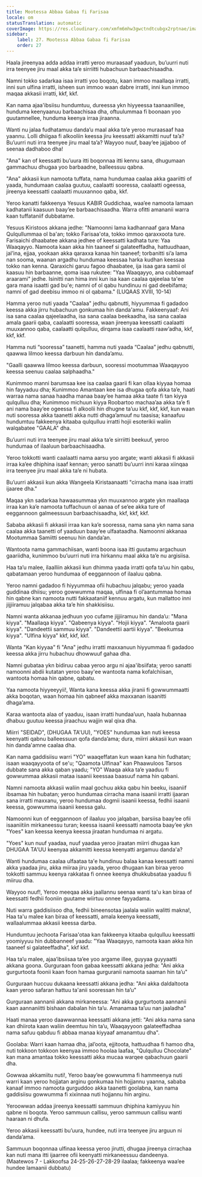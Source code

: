 ```yaml
---
title: Mootessa Abbaa Gabaa fi Farisaa
locale: om
statusTranslation: automatic
coverImage: https://res.cloudinary.com/xmfm6mhw3gwctndtcubgx2rptnae/image/upload/v1740468922/small_cover_tratado_de_psicologia_revolucionaria_a4c0dca4e0.webp
sidebar:
    label: 27. Mootessa Abbaa Gabaa fi Farisaa
    order: 27
---
```

Haala jireenyaa adda addaa irratti yeroo muraasaaf yaaduun, bu’uurri nuti irra teenyee jiru maal akka ta’e sirriitti hubachuun barbaachisaadha.

Namni tokko sadarkaa isaa irratti yoo boqotu, kaan immoo maallaqa irratti, inni sun ulfina irratti, isheen sun immoo waan dabre irratti, inni kun immoo maqaa akkasii irratti, kkf, kkf.

Kan nama ajaa'ibsiisu hundumtuu, dureessa ykn hiyyeessa taanaanillee, hunduma keenyaanuu barbaachisaa dha, oftuulummaa fi boonaan yoo guutamnellee, hunduma keenya irraa jiraanna.

Wanti nu jalaa fudhatamuu danda’u maal akka ta’e yeroo muraasaaf haa yaannu. Lolli dhiigaa fi alkooliin keessa jiru keessatti akkamitti nuuf ta’a? Bu’uurri nuti irra teenyee jiru maal ta’a? Wayyoo nuuf, baay’ee jajjaboo of seenaa dadhaboo dha!

"Ana" kan of keessatti bu’uura itti boqonnaa itti kennu sana, dhugumaan gammachuu dhugaa yoo barbaadne, balleessuu qabna.

"Ana" akkasii kun namoota tuffata, nama hundumaa caalaa akka gaariitti of yaada, hundumaan caalaa guutuu, caalaatti sooressa, caalaatti ogeessa, jireenya keessatti caalaatti muuxannoo qaba, kkf.

Yeroo kanatti fakkeenya Yesuus KABIR Guddichaa, waa’ee namoota lamaan kadhatanii kaasuun baay’ee barbaachisaadha. Warra ofitti amananii warra kaan tuffataniif dubbatame.

Yesuus Kiristoos akkana jedhe: "Namoonni lama kadhannaaf gara Mana Qulqullummaa ol ba'an; tokko Farisaa'ota, tokko immoo qaraxxoota ture. Farisaichi dhaabatee akkana jedhee of keessatti kadhata ture: Yaa Waaqayyo. Namoota kaan akka hin taaneef si galateeffadha, hattuudhaan, jal’ina, ejjaa, yookaan akka qaraxxa kanaa hin taaneef; torbanitti si’a lama nan sooma, waanan argadhu hundumaa keessaa harka kudhan keessaa tokko nan kenna. Qaraxichi garuu fagoo dhaabatee, ija isaa gara samii ol kaasuu hin barbaanne, qoma isaa rukutee: "Yaa Waaqayyo, ana cubbamaaf araarami" jedhe. Isinitti nan hima inni kun isa kaan caalaa qajeelaa ta'ee gara mana isaatti gad bu'e; namni of ol qabu hundinuu ni gad deebifama; namni of gad deebisu immoo ni ol qabama." (LUQAAS XVIII, 10-14)

Hamma yeroo nuti yaada "Caalaa" jedhu qabnutti, hiyyummaa fi gadadoo keessa akka jirru hubachuun gonkumaa hin danda'amu. Fakkeenyaaf: Ani isa sana caalaa qajeelaadha, isa sana caalaa beekaadha, isa sana caalaa amala gaarii qaba, caalaatti sooressa, waan jireenyaa keessatti caalaatti muuxannoo qaba, caalaatti qulqulluu, dirqama isaa caalaatti raaw’adha, kkf, kkf, kkf.

Hamma nuti “sooressa” taanetti, hamma nuti yaada “Caalaa” jedhu qabnutti, qaawwa lilmoo keessa darbuun hin danda’amu.

"Gaalli qaawwa lilmoo keessa darbuun, sooressi mootummaa Waaqayyoo keessa seenuu caalaa salphaadha."

Kunimmoo manni barumsaa kee isa caalaa gaarii fi kan ollaa kiyyaa homaa hin fayyaduu dha; Kunimmoo Amantaan kee isa dhugaa qofa akka ta’e, haati warraa nama sanaa haadha manaa baay’ee hamaa akka taate fi tan kiyya qulqulluu dha; Kunimmoo michuun kiyya Roobartoo machaa’aa akka ta’e fi ani nama baay’ee ogeessa fi alkoolii hin dhugne ta’uu kkf, kkf, kkf, kun waan nuti sooressa akka taanetti akka nutti dhaga’amuuf nu taasisa; kanaafuu hundumtuu fakkeenya kitaaba qulqulluu irratti hojii esoterikii waliin walqabatee "GAALA" dha.

Bu’uurri nuti irra teenyee jiru maal akka ta’e sirriitti beekuuf, yeroo hundumaa of ilaaluun barbaachisaadha.

Yeroo tokkotti wanti caalaatti nama aarsu yoo argate; wanti akkasii fi akkasii irraa ka’ee dhiphina isaaf kennan; yeroo sanatti bu’uurri inni karaa xiinqaa irra teenyee jiru maal akka ta’e ni hubata.

Bu’uurri akkasii kun akka Wangeela Kiristaanaatti "cirracha mana isaa irratti ijaaree dha."

Maqaa ykn sadarkaa hawaasummaa ykn muuxannoo argate ykn maallaqa irraa kan ka’e namoota tuffachuun ol aanaa of se’ee akka ture of eeggannoon galmeessuun barbaachisaadha, kkf, kkf, kkf.

Sababa akkasii fi akkasii irraa kan ka’e sooressa, nama sana ykn nama sana caalaa akka taanetti of yaaduun baay’ee ulfaataadha. Namoonni akkanaa Mootummaa Samiitti seenuu hin danda’an.

Wantoota nama gammachiisan, wanti boona isaa itti guutamu argachuun gaariidha, kunimmoo bu’uurri nuti irra hirkannu maal akka ta’e nu argisiisa.

Haa ta’u malee, ilaalliin akkasii kun dhimma yaada irratti qofa ta’uu hin qabu, qabatamaan yeroo hundumaa of eeggannoon of ilaaluu qabna.

Yeroo namni gadadoo fi hiyyummaa ofii hubachuu jalqabu; yeroo yaada guddinaa dhiisu; yeroo gowwumma maqaa, ulfinaa fi ol’aantummaa homaa hin qabne kan namoota nutti fakkaataniif kennuu argatu, kun mallattoo inni jijjiiramuu jalqabaa akka ta’e hin shakkisiisu.

Namni wanta akkanaa jedhuun yoo cufame jijjiiramuu hin danda’u: "Mana kiyya". "Maallaqa kiyya". "Qabeenya kiyya". "Hojii kiyya". "Amaloota gaarii kiyya". "Dandeettii sammuu kiyya". "Dandeettii aartii kiyya". "Beekumsa kiyya". "Ulfina kiyya" kkf, kkf, kkf.

Wanta "Kan kiyyaa" fi "Ana" jedhu irratti maxxanuun hiyyummaa fi gadadoo keessa akka jirru hubachuu dhowwuuf gahaa dha.

Namni gubataa ykn bidiruu cabaa yeroo argu ni ajaa'ibsiifata; yeroo sanatti namoonni abdii kutatan yeroo baay'ee wantoota nama kofalchiisan, wantoota homaa hin qabne, qabatu.

Yaa namoota hiyyeeyyii!, Wanta kana keessa akka jiranii fi gowwummaatti akka boqotan, waan homaa hin qabneef akka maxxanan isaanitti dhaga’ama.

Karaa wantoota alaa of yaaduu, isaan irratti hundaa’uun, haala hubannaa dhabuu guutuu keessa jiraachuu wajjin wal qixa dha.

Miirri "SEIDAD", (DHUGAA TA'UU), "YOES" hundumaa kan nuti keessa keenyatti qabnu balleessuun qofa danda’ama; dura, miirri akkasii kun waan hin danda'amne caalaa dha.

Kan nama gaddisiisu warri "YO" waaqeffatan kun waan kana hin fudhatan; isaan waaqayyoota of se'u; "Qaamota Ulfinaa" kan Phaawuloos Tarsos dubbate sana akka qaban yaadu; "YO" Waaqa akka ta’e yaaduu fi gowwummaa akkasii mataa isaanii keessaa baasuuf nama hin qabani.

Namni namoota akkasii waliin maal gochuu akka qabu hin beeku, isaaniif ibsamaa hin hubatan; yeroo hundumaa cirracha mana isaanii irratti ijaaran sana irratti maxxanu, yeroo hundumaa dogmii isaanii keessa, fedhii isaanii keessa, gowwumma isaanii keessa galu.

Namoonni kun of eeggannoon of ilaaluu yoo jalqaban, barsiisa baay’ee ofii isaaniitiin mirkaneessu turan; keessa isaanii keessatti namoota baay’ee ykn "Yoes" kan keessa keenya keessa jiraatan hundumaa ni argatu.

"Yoes" kun nuuf yaadaa, nuuf yaadaa yeroo jiraatan miirri dhugaa kan DHUGAA TA'UU keenyaa akkamitti keessa keenyatti argamuu danda'a?

Wanti hundumaa caalaa ulfaataa ta'e hundinuu balaa kanaa keessatti namni akka yaadaa jiru, akka miiraa jiru yaada, yeroo dhugaan kan biraa yeroo tokkotti sammuu keenya rakkataa fi onnee keenya dhukkubsataa yaaduu fi miiruu dha.

Wayyoo nuuf!, Yeroo meeqaa akka jaallannu seenaa wanti ta'u kan biraa of keessatti fedhii fooniin guutame wiirtuu onnee fayyadama.

Nuti warra gaddisiisoo dha, fedhii bineensotaa jaalala waliin walitti makna!, Haa ta'u malee kan biraa of keessatti, amala keenya keessatti, wallaalummaa akkasii keessa darba.

Hundumtuu jechoota Farisaa'otaa kan fakkeenya kitaaba qulqulluu keessatti yoomiyyuu hin dubbanneef yaadu: "Yaa Waaqayyo, namoota kaan akka hin taaneef si galateeffadha", kkf kkf.

Haa ta’u malee, ajaa’ibsiisaa ta’ee yoo argame illee, guyyaa guyyaatti akkana goona. Gurguraan foon gabaa keessatti akkana jedha: "Ani akka gurgurtoota foonii kaan foon hamaa gurguranii namoota saaman hin ta’u"

Gurguraan huccuu dukaana keessatti akkana jedha: "Ani akka daldaltoota kaan yeroo safaran hattuu ta'anii sooressan hin ta’u"

Gurguraan aannanii akkana mirkaneessa: "Ani akka gurgurtoota aannanii kaan aannaniitti bishaan dabalan hin ta’u. Amanamaa ta’uu nan jaaladha"

Haati manaa yeroo daawwannaa keessatti akkana jetti: "Ani akka nama sana kan dhiirota kaan waliin deemtuu hin ta’u, Waaqayyoon galateeffadhaa nama safuu qabduu fi abbaa manaa kiyyaaf amanamtuu dha".

Goolaba: Warri kaan hamaa dha, jal’oota, ejjitoota, hattuudhaa fi hamoo dha, nuti tokkoon tokkoon keenyaa immoo hoolaa laafaa, "Qulqulluu Chocolate" kan mana amantaa tokko keessatti akka mucaa warqee qabachuun gaarii dha.

Gowwaa akkamiitu nuti!, Yeroo baay’ee gowwumma fi hammeenya nuti warri kaan yeroo hojjatan arginu gonkumaa hin hojjannu yaanna, sababa kanaaf immoo namoota gurguddoo akka taanetti goolabna, kan nama gaddisiisu gowwumma fi xixinnaa nuti hojjannu hin arginu.

Yeroowwan addaa jireenya keessatti sammuun dhiphina kamiyyuu hin qabne ni boqota. Yeroo sammuun callisu, yeroo sammuun callisu wanti haaraan ni dhufa.

Yeroo akkasii keessatti bu’uura, hundee, nuti irra teenyee jiru arguun ni danda’ama.

Sammuun boqonnaa ulfinaa keessa yeroo jirutti, dhugaa jireenya cirrachaa kan nuti mana itti ijaarree ofii keenyatti mirkaneessuu dandeenya. (Maatewos 7 - Lakkoofsa 24-25-26-27-28-29 ilaalaa; fakkeenya waa’ee hundee lamaanii dubbatu)

